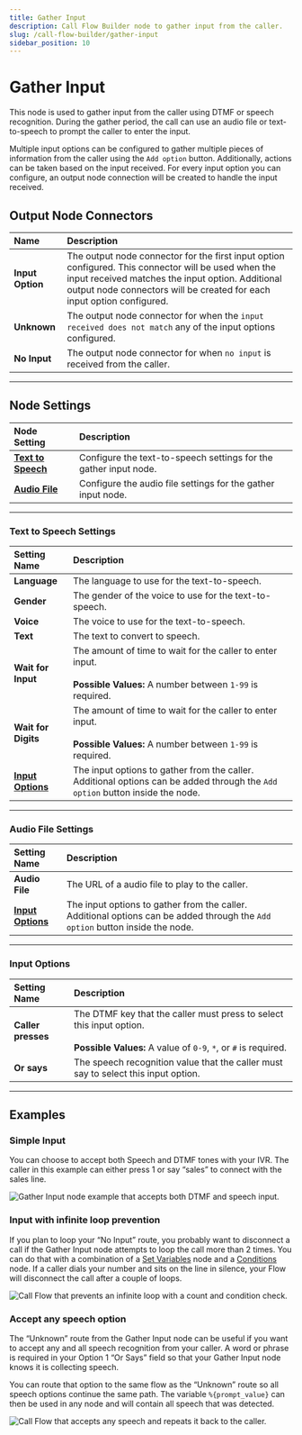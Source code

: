 ---
title: Gather Input
description: Call Flow Builder node to gather input from the caller.
slug: /call-flow-builder/gather-input
sidebar_position: 10
---


# Gather Input

This node is used to gather input from the caller using DTMF or speech recognition.
During the gather period, the call can use an audio file or text-to-speech to prompt the caller to enter the input.

Multiple input options can be configured to gather multiple pieces of information from the caller using the `Add option` button.
Additionally, actions can be taken based on the input received. 
For every input option you can configure, an output node connection will be created to handle the input received.


## **Output Node Connectors**

| Name             | Description                                                                                                                                                                                                                        |
|:-----------------|:-----------------------------------------------------------------------------------------------------------------------------------------------------------------------------------------------------------------------------------|
| **Input Option** | The output node connector for the first input option configured. This connector will be used when the input received matches the input option. Additional output node connectors will be created for each input option configured. |
| **Unknown**      | The output node connector for when the `input received does not match` any of the input options configured.                                                                                                                        |
| **No Input**     | The output node connector for when `no input` is received from the caller.                                                                                                                                                         |


---


## **Node Settings**

| Node Setting                                   | Description                                                      |
|:-----------------------------------------------|:-----------------------------------------------------------------|
| **[Text to Speech](#text-to-speech-settings)** | Configure the text-to-speech settings for the gather input node. |
| **[Audio File](#audio-file-settings)**         | Configure the audio file settings for the gather input node.     |

---


### Text to Speech Settings

| Setting Name                        | Description                                                                                                                    |
|:------------------------------------|:-------------------------------------------------------------------------------------------------------------------------------|
| **Language**                        | The language to use for the text-to-speech.                                                                                    |
| **Gender**                          | The gender of the voice to use for the text-to-speech.                                                                         |
| **Voice**                           | The voice to use for the text-to-speech.                                                                                       |
| **Text**                            | The text to convert to speech.                                                                                                 |
| **Wait for Input**                  | The amount of time to wait for the caller to enter input.<br /><br />**Possible Values:** A number between `1-99` is required. |
| **Wait for Digits**                 | The amount of time to wait for the caller to enter input.<br /><br />**Possible Values:** A number between `1-99` is required. |
| **[Input Options](#input-options)** | The input options to gather from the caller. Additional options can be added through the `Add option` button inside the node.  |


---

### Audio File Settings

| Setting Name                        | Description                                                                                                                   |
|:------------------------------------|:------------------------------------------------------------------------------------------------------------------------------|
| **Audio File**                      | The URL of a audio file to play to the caller.                                                                                |
| **[Input Options](#input-options)** | The input options to gather from the caller. Additional options can be added through the `Add option` button inside the node. |


---

### Input Options

| Setting Name       | Description                                                                                                                                     |
|:-------------------|:------------------------------------------------------------------------------------------------------------------------------------------------|
| **Caller presses** | The DTMF key that the caller must press to select this input option.<br /><br />**Possible Values:** A value of `0-9`, `*`, or `#` is required. |
| **Or says**        | The speech recognition value that the caller must say to select this input option.                                                              |

---

## **Examples**

### Simple Input

You can choose to accept both Speech and DTMF tones with your IVR. 
The caller in this example can either press 1 or say “sales” to connect with the sales line.

<Frame caption="Gather input as speech or DTMF and send call to the selected channel.">

![Gather Input node example that accepts both DTMF and speech input.](@image/call-flow/nodes/simple-input.webP)

</Frame>

### Input with infinite loop prevention

If you plan to loop your “No Input” route, you probably want to disconnect a call if the Gather Input node attempts to loop the call more than 2 times. 
You can do that with a combination of a [Set Variables](../set_variables/index.mdx) node 
and a [Conditions](../conditions/index.mdx) node.
If a caller dials your number and sits on the line in silence, your Flow will disconnect the call after a couple of loops.

<Frame caption="Call Flow that prevents an infinite loop with a count and condition check.">

![Call Flow that prevents an infinite loop with a count and condition check.](@image/call-flow/nodes/input-loop-protection.webP)

</Frame>

### Accept any speech option

The “Unknown” route from the Gather Input node can be useful if you want to accept any and all speech recognition from your caller. 
A word or phrase is required in your Option 1 “Or Says” field so that your Gather Input node knows it is collecting speech. 

You can route that option to the same flow as the “Unknown” route so all speech options continue the same path. 
The variable `%{prompt_value}` can then be used in any node and will contain all speech that was detected.

<Frame caption="Call Flow that accepts any speech and repeats it back to the caller.">

![Call Flow that accepts any speech and repeats it back to the caller.](@image/call-flow/nodes/unknown-speech-input.webP)

</Frame>


